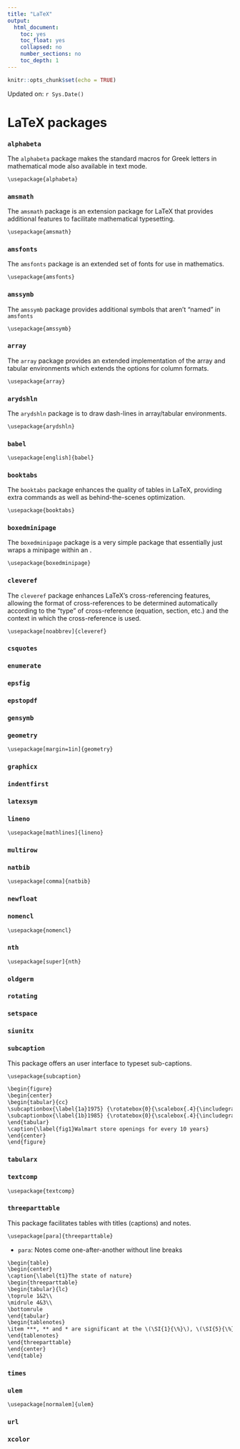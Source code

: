 ```yaml
---
title: "LaTeX"
output:
  html_document:
    toc: yes
    toc_float: yes
    collapsed: no
    number_sections: no
    toc_depth: 1
---
```


```r
knitr::opts_chunk$set(echo = TRUE)
```

Updated on: `r Sys.Date()`

# LaTeX packages

### `alphabeta`

The `alphabeta` package makes the standard macros for Greek letters in mathematical mode also available in text mode.

```txt
\usepackage{alphabeta}
```

### `amsmath`

The `amsmath` package is an extension package for LaTeX that provides additional features to facilitate mathematical typesetting.

```txt
\usepackage{amsmath}
```

### `amsfonts`

The `amsfonts` package is an extended set of fonts for use in mathematics.

```txt
\usepackage{amsfonts}
```

### `amssymb`

The `amssymb` package provides additional symbols that aren't "named" in `amsfonts`

```txt
\usepackage{amssymb}
```

### `array`

The `array` package provides an extended implementation of the array and tabular environments which extends the options for column formats.

```txt
\usepackage{array} 
```

### `arydshln`

The `arydshln` package is to draw dash-lines in array/tabular environments.

```txt
\usepackage{arydshln}
```

### `babel`

```txt
\usepackage[english]{babel}
```

### `booktabs`

The `booktabs` package enhances the quality of tables in LaTeX, providing extra commands as well as behind-the-scenes optimization.

```txt
\usepackage{booktabs}
```

### `boxedminipage`

The `boxedminipage` package is a very simple package that essentially just wraps a minipage within an \fbox.

```txt
\usepackage{boxedminipage}
```

### `cleveref`

The `cleveref` package enhances LaTeX's cross-referencing features, allowing the format of cross-references to be determined automatically according to the "type" of cross-reference (equation, section, etc.) and the context in which the cross-reference is used.

```txt
\usepackage[noabbrev]{cleveref}
```

### `csquotes`

### `enumerate`

### `epsfig`

### `epstopdf`

### `gensymb`

### `geometry`

```txt
\usepackage[margin=1in]{geometry}
```

### `graphicx`

### `indentfirst`

### `latexsym`

### `lineno`

```txt
\usepackage[mathlines]{lineno}
```

### `multirow`

### `natbib`

```txt
\usepackage[comma]{natbib}
```

### `newfloat`

### `nomencl`

```txt
\usepackage{nomencl}
```

### `nth`

```txt
\usepackage[super]{nth}
```

### `oldgerm`

### `rotating`

### `setspace`

### `siunitx`

### `subcaption` 

This package offers an user interface to typeset sub-captions.

```txt
\usepackage{subcaption}
```

```txt
\begin{figure} 
\begin{center} 
\begin{tabular}{cc} 
\subcaptionbox{\label{1a}1975} {\rotatebox{0}{\scalebox{.4}{\includegraphics{o131a}}}} & 
\subcaptionbox{\label{1b}1985} {\rotatebox{0}{\scalebox{.4}{\includegraphics{o131b}}}} 
\end{tabular} 
\caption{\label{fig1}Walmart store openings for every 10 years} 
\end{center} 
\end{figure}
```

### `tabularx`

### `textcomp`

```txt
\usepackage{textcomp}
```

### `threeparttable`

This package facilitates tables with titles (captions) and notes.

```txt
\usepackage[para]{threeparttable}
```

- `para`: Notes come one-after-another without line breaks

```txt
\begin{table} 
\begin{center} 
\caption{\label{t1}The state of nature} 
\begin{threeparttable} 
\begin{tabular}{lc}
\toprule 1&2\\
\midrule 4&3\\
\bottomrule 
\end{tabular} 
\begin{tablenotes} 
\item ***, ** and * are significant at the \(\SI{1}{\%}\), \(\SI{5}{\%}\) and \(\SI{10}{\%}\) levels, respectively 
\end{tablenotes} 
\end{threeparttable} 
\end{center} 
\end{table}
```

### `times`

### `ulem`

```txt
\usepackage[normalem]{ulem}
```

### `url`

### `xcolor`







